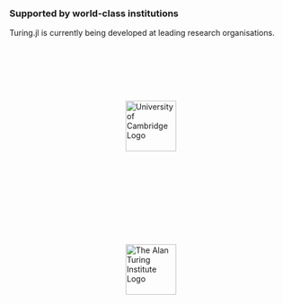 ```{=html}
<div>
  <style>
    .logo-grid {
      display: flex;
      flex-wrap: wrap;
      justify-content: center;
      align-items: center;
      gap: 2rem;
      padding: 2rem 0;
    }

    .partner-logo.box {
      flex: 1 1 200px;
      max-width: 220px;
      display: flex;
      justify-content: center;
      align-items: center;
      padding: 2rem;
      min-height: 160px;
    }

    .partner-logo.box:hover {
      transform: scale(1.05);
    }

    .partner-logo img {
      max-width: 100%;
      height: 90px;
      object-fit: contain;
      vertical-align: middle;
    }

    .brands-light-mode-logo {
      display: inline;
    }
    
    .brands-dark-mode-logo {
      display: none;
    }

    @media (max-width: 768px) {
      .logo-grid {
        gap: 1.5rem;
      }
      .partner-logo.box {
        flex-basis: 150px;
      }
    }
  </style>

  <div class="text-center">
    <h3 id="brands">Supported by world-class institutions</h3>
    <p class="text-muted">
      Turing.jl is currently being developed at leading research organisations.
    </p>
  </div>

  <div class="logo-grid">
    <!-- University of Cambridge Logo -->
    <a href="https://mlg.eng.cam.ac.uk/" class="partner-logo box" target="_blank" rel="noopener">
      <img src="https://www.cam.ac.uk/sites/default/files/university-cambridge-logo-black-example-640x132.png" alt="University of Cambridge Logo" class="brands-light-mode-logo">
      <img src="https://www.cam.ac.uk/sites/default/files/university-cambridge-logo-white-example-640x133.png" alt="University of Cambridge Logo Dark" class="brands-dark-mode-logo">
    </a>

    <!-- The Alan Turing Institute Placeholder Logo -->
    <a href="#" class="partner-logo box" target="_blank" rel="noopener">
      <img src="https://placehold.co/1000x400.png" alt="The Alan Turing Institute Logo" class="brands-light-mode-logo">
      <img src="https://placehold.co/1000x400.png" alt="The Alan Turing Institute Logo Dark" class="brands-dark-mode-logo">
    </a>
  </div>
</div>
```
